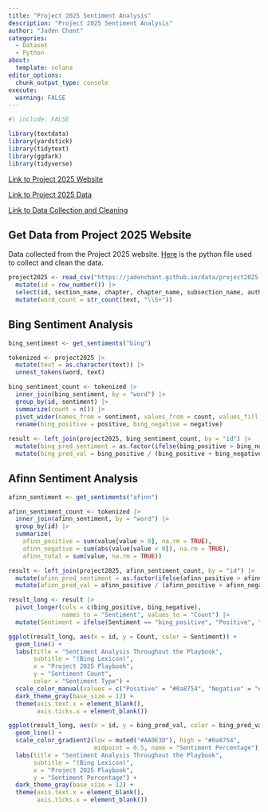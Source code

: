 ```yaml
---
title: "Project 2025 Sentiment Analysis"
description: "Project 2025 Sentiment Analysis"
author: "Jaden Chant"
categories:
  - Dataset
  - Python
about:
  template: solana
editor_options: 
  chunk_output_type: console
execute:
  warning: FALSE
---
```


```r
#| include: FALSE

library(textdata)
library(yardstick)
library(tidytext)
library(ggdark)
library(tidyverse)
```

[Link to Project 2025 Website](https://www.project2025.org/)

[Link to Project 2025 Data](https://www.kaggle.com/datasets/jadenc4/project-2025/data)

[Link to Data Collection and Cleaning](https://github.com/jadenchant/jadenchant.github.io/blob/main/pages/projects/project_2025/pdf_conversion.py)


## Get Data from Project 2025 Website

Data collected from the Project 2025 website. [Here](https://github.com/jadenchant/jadenchant.github.io/blob/main/pages/projects/project_2025/pdf_conversion.py) is the python file used to collect and clean the data.

```r
project2025 <- read_csv("https://jadenchant.github.io/data/project2025.csv") |>
  mutate(id = row_number()) |>
  select(id, section_name, chapter, chapter_name, subsection_name, authors, text) |>
  mutate(word_count = str_count(text, "\\S+"))
```

## Bing Sentiment Analysis

```r
bing_sentiment <- get_sentiments("bing")

tokenized <- project2025 |>
  mutate(text = as.character(text)) |>
  unnest_tokens(word, text)

bing_sentiment_count <- tokenized |>
  inner_join(bing_sentiment, by = "word") |>
  group_by(id, sentiment) |>
  summarize(count = n()) |>
  pivot_wider(names_from = sentiment, values_from = count, values_fill = 0) |>
  rename(bing_positive = positive, bing_negative = negative)
  
result <- left_join(project2025, bing_sentiment_count, by = "id") |>
  mutate(bing_pred_sentiment = as.factor(ifelse(bing_positive > bing_negative, "positive", "negative"))) |>
  mutate(bing_pred_val = bing_positive / (bing_positive + bing_negative))
```

## Afinn Sentiment Analysis

```r
afinn_sentiment <- get_sentiments("afinn")

afinn_sentiment_count <- tokenized |>
  inner_join(afinn_sentiment, by = "word") |>
  group_by(id) |>
  summarize(
    afinn_positive = sum(value[value > 0], na.rm = TRUE),
    afinn_negative = sum(abs(value[value < 0]), na.rm = TRUE),
    afinn_total = sum(value, na.rm = TRUE))

result <- left_join(project2025, afinn_sentiment_count, by = "id") |>
  mutate(afinn_pred_sentiment = as.factor(ifelse(afinn_positive > afinn_negative, "positive", "negative"))) |>
  mutate(afinn_pred_val = afinn_positive / (afinn_positive + afinn_negative))
```

```r
result_long <- result |>
  pivot_longer(cols = c(bing_positive, bing_negative), 
               names_to = "Sentiment", values_to = "Count") |>
  mutate(Sentiment = ifelse(Sentiment == "bing_positive", "Positive", "Negative"))

ggplot(result_long, aes(x = id, y = Count, color = Sentiment)) +
  geom_line() +
  labs(title = "Sentiment Analysis Throughout the Playbook", 
       subtitle = "(Bing Lexicon)",
       x = "Project 2025 Playbook", 
       y = "Sentiment Count", 
       color = "Sentiment Type") +
  scale_color_manual(values = c("Positive" = "#0a8754", "Negative" = "#AA0E3D")) +
  dark_theme_gray(base_size = 12) +
  theme(axis.text.x = element_blank(),
        axis.ticks.x = element_blank())

ggplot(result_long, aes(x = id, y = bing_pred_val, color = bing_pred_val)) +
  geom_line() +
  scale_color_gradient2(low = muted("#AA0E3D"), high = "#0a8754", 
                        midpoint = 0.5, name = "Sentiment Percentage") +
  labs(title = "Sentiment Analysis Throughout the Playbook", 
       subtitle = "(Bing Lexicon)",
       x = "Project 2025 Playbook", 
       y = "Sentiment Percentage") +
  dark_theme_gray(base_size = 12) +
  theme(axis.text.x = element_blank(),
        axis.ticks.x = element_blank())
```










